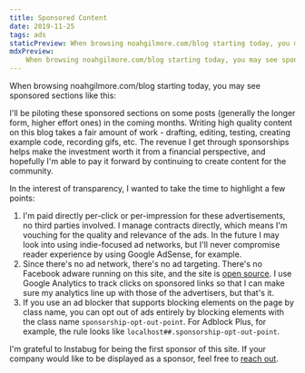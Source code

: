 ```yaml
---
title: Sponsored Content
date: 2019-11-25
tags: ads
staticPreview: When browsing noahgilmore.com/blog starting today, you may see sponsored sections like this. I'll be piloting these sponsored sections on some posts (generally the longer form, higher effort ones) in the coming months. Writing high quality content on this blog takes a fair amount of work...
mdxPreview:
    When browsing noahgilmore.com/blog starting today, you may see sponsored sections like this. I'll be piloting these sponsored sections on some posts (generally the longer form, higher effort ones) in the coming months. Writing high quality content on this blog takes a fair amount of work...
---
```


When browsing noahgilmore.com/blog starting today, you may see sponsored sections like this:

<Instabug />

I'll be piloting these sponsored sections on some posts (generally the longer form, higher effort ones) in the coming months. Writing high quality content on this blog takes a fair amount of work - drafting, editing, testing, creating example code, recording gifs, etc. The revenue I get through sponsorships helps make the investment worth it from a financial perspective, and hopefully I'm able to pay it forward by continuing to create content for the community.

In the interest of transparency, I wanted to take the time to highlight a few points:

1. I'm paid directly per-click or per-impression for these advertisements, no third parties involved. I manage contracts directly, which means I'm vouching for the quality and relevance of the ads. In the future I may look into using indie-focused ad networks, but I'll never compromise reader experience by using Google AdSense, for example.
2. Since there's no ad network, there's no ad targeting. There's no Facebook adware running on this site, and the site is [open source](https://github.com/noahsark769/noahgilmore.com). I use Google Analytics to track clicks on sponsored links so that I can make sure my analytics line up with those of the advertisers, but that's it.
3. If you use an ad blocker that supports blocking elements on the page by class name, you can opt out of ads entirely by blocking elements with the class name `sponsorship-opt-out-point`. For Adblock Plus, for example, the rule looks like `localhost##.sponsorship-opt-out-point`.

I'm grateful to Instabug for being the first sponsor of this site. If your company would like to be displayed as a sponsor, feel free to [reach out](mailto:noah@noahgilmore.com).